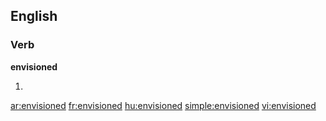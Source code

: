 ==English==

===Verb===
'''envisioned'''

# {{past of|[[envision]]}}

[[ar:envisioned]]
[[fr:envisioned]]
[[hu:envisioned]]
[[simple:envisioned]]
[[vi:envisioned]]